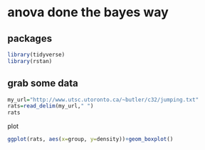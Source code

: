# anova done the bayes way

## packages

```r
library(tidyverse)
library(rstan)
```

## grab some data

```r
my_url="http://www.utsc.utoronto.ca/~butler/c32/jumping.txt"
rats=read_delim(my_url," ")
rats
```

plot

```r
ggplot(rats, aes(x=group, y=density))+geom_boxplot()
```

